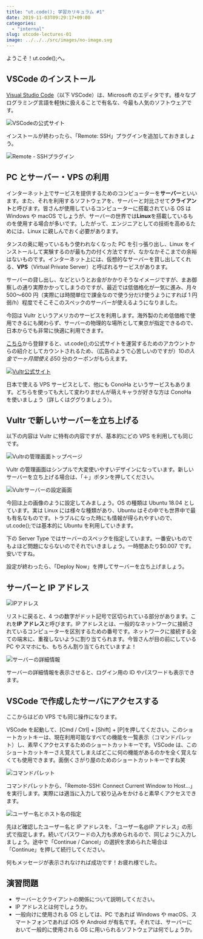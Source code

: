 ```yaml
---
title: "ut.code(); 学習カリキュラム #1"
date: 2019-11-03T09:29:17+09:00
categories:
  - "internal"
slug: utcode-lectures-01
image: ../../../src/images/no-image.svg
---
```


ようこそ！ut.code();へ。

## VSCode のインストール

[Visual Studio Code](https://code.visualstudio.com/)（以下 VSCode）は、Microsoft のエディタです。様々なプログラミング言語を軽快に扱えることで有名な、今最も人気のソフトウェアです。

![VSCodeの公式サイト](./vscode-official.png)

インストールが終わったら、「Remote: SSH」プラグインを追加しておきましょう。

![Remote - SSHプラグイン](./remote-ssh.png)

## PC とサーバー・VPS の利用

インターネット上でサービスを提供するためのコンピューターを**サーバー**といいます。また、それを利用するソフトウェアを、サーバーと対比させて**クライアント**と呼びます。皆さんが使用しているコンピューターに搭載されている OS は Windows や macOS でしょうが、サーバーの世界では**Linux**を搭載しているものを使用する場合が多いです。したがって、エンジニアとしての技術を高めるためには、Linux に親しんでおく必要があります。

タンスの奥に眠っているもう使われなくなった PC を引っ張り出し、Linux をインストールして実験するのが最も力の付く方法ですが、なかなかそこまでの余裕はないものです。インターネット上には、仮想的なサーバーを貸し出してくれる、**VPS**（Virtual Private Server）と呼ばれるサービスがあります。

サーバーの貸し出し、などというとお金がかかりそうなイメージですが、まあ御察しの通り実際かかってしまうのですが、最近では低価格化が一気に進み、月々 500〜600 円（実際には時間単位で課金なので使う分だけ使うようにすれば 1 円弱/h）程度でそこそこのスペックのサーバーが使えるようになりました。

今回は Vultr というアメリカのサービスを利用します。海外製のため低価格で使用できるにも関わらず、サーバーの物理的な場所として東京が指定できるので、日本からでも非常に快適に利用できます。

[こちら](https://www.vultr.com/?ref=8284679-4F)から登録すると、ut.code();の公式サイトを運営するためのアカウントからの紹介としてカウントされるため、（広告のようで心苦しいのですが）$10 の入金で一ヶ月間使える$50 分のクーポンがもらえます。

[![Vultr公式サイト](./vultr-home.png)](https://www.vultr.com/?ref=8284679-4F)

日本で使える VPS サービスとして、他にも ConoHa というサービスもあります。どちらを使っても大して変わりませんが萌えキャラが好きな方は ConoHa を使いましょう（詳しくはググりましょう）。

## Vultr で新しいサーバーを立ち上げる

以下の内容は Vultr に特有の内容ですが、基本的にどの VPS を利用しても同じです。

![Vultrの管理画面トップページ](./vultr-admin.png)

Vultr の管理画面はシンプルで大変使いやすいデザインになっています。新しいサーバーを立ち上げる場合は、「＋」ボタンを押してください。

![Vultrサーバーの設定画面](./launch-instance.png)

今回は上の画像のように設定してみましょう。OS の種類は Ubuntu 18.04 としています。実は Linux には様々な種類があり、Ubuntu はその中でも世界中で最も有名なものです。トラブルになった時にも情報が得られやすいので、ut.code();では基本的に Ubuntu を利用していきます。

下の Server Type ではサーバーのスペックを指定しています。一番安いものでもよほど問題にならないのでそれでいきましょう。一時間あたり$0.007 です。安いですね。

設定が終わったら、「Deploy Now」を押してサーバーを立ち上げましょう。

## サーバーと IP アドレス

![IPアドレス](./ip-address.png)

リストに戻ると、4 つの数字がドット記号で区切られている部分があります。これを**IP アドレス**と呼びます。IP アドレスとは、一般的なネットワークに接続されているコンピューターを区別するための番号です。ネットワークに接続する全ての端末に、重複しないように割り当てられます。今皆さんが目の前にしている PC やスマホにも、もちろん割り当てられていますよ！

![サーバーの詳細情報](./server-info.png)

サーバーの詳細情報を表示させると、ログイン用の ID やパスワードも表示できます。

## VSCode で作成したサーバにアクセスする

ここからはどの VPS でも同じ操作になります。

VSCode を起動して、\[Cmd / Ctrl\] + \[Shift\] + \[P\]を押してください。このショートカットキーは、現在利用可能なすべての機能を一覧表示（コマンドパレット）し、素早くアクセスするためのショートカットキーです。VSCode は、このショートカットキーさえ覚えてしまえばどこに何の機能があるのかを全く覚えなくても使用できます。面倒くさがり屋のためのショートカットキーですね笑

![コマンドパレット](./command-palette.png)

コマンドパレットから、「Remote-SSH: Connect Current Window to Host...」を実行します。実際には適当に入力して絞り込みをかけると素早くアクセスできます。

![ユーザー名とホスト名の指定](./connection-string.png)

先ほど確認したユーザー名と IP アドレスを、「ユーザー名@IP アドレス」の形式で指定します。続いてパスワードの入力も求められるので、同じように入力しましょう。途中で「Continue / Cancel」の選択を求められた場合は「Continue」を押して続行してください。

何もメッセージが表示されなければ成功です！お疲れ様でした。

## 演習問題

- サーバーとクライアントの関係について説明してください。
- IP アドレスとは何でしょうか。
- 一般向けに使用される OS としては、PC であれば Windows や macOS、スマートフォンであれば iOS や Android が有名です。それでは、サーバーにおいて一般的に使用される OS に用いられるソフトウェアは何でしょうか。
